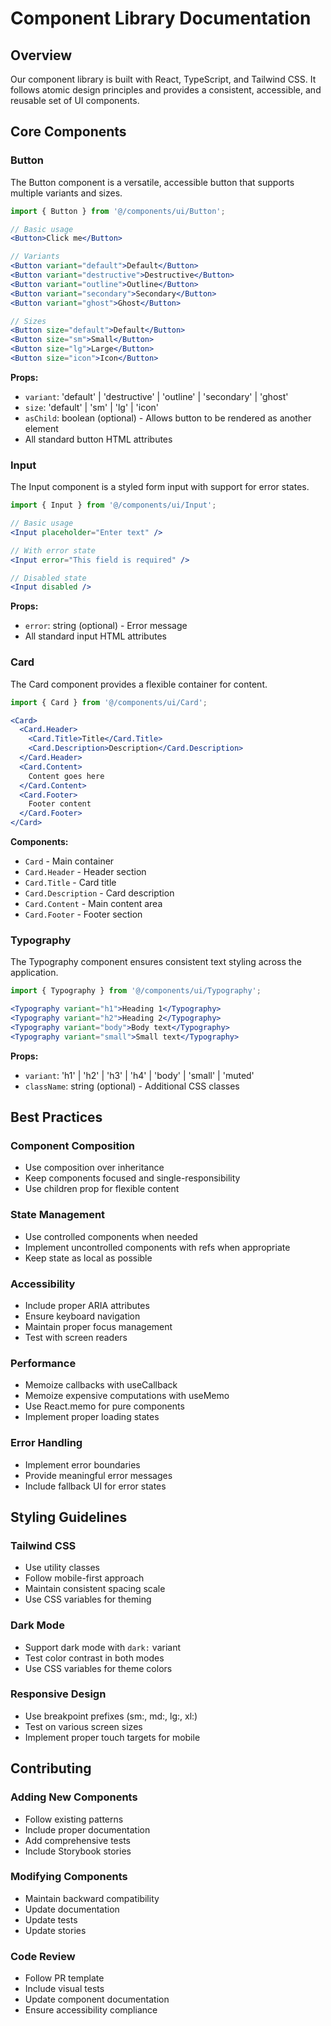 
<Meta title="Documentation/Component Library" />

# Component Library Documentation

## Overview

Our component library is built with React, TypeScript, and Tailwind CSS. It follows atomic design principles and provides a consistent, accessible, and reusable set of UI components.

## Core Components

### Button

The Button component is a versatile, accessible button that supports multiple variants and sizes.

```jsx
import { Button } from '@/components/ui/Button';

// Basic usage
<Button>Click me</Button>

// Variants
<Button variant="default">Default</Button>
<Button variant="destructive">Destructive</Button>
<Button variant="outline">Outline</Button>
<Button variant="secondary">Secondary</Button>
<Button variant="ghost">Ghost</Button>

// Sizes
<Button size="default">Default</Button>
<Button size="sm">Small</Button>
<Button size="lg">Large</Button>
<Button size="icon">Icon</Button>
```

**Props:**
- `variant`: 'default' | 'destructive' | 'outline' | 'secondary' | 'ghost'
- `size`: 'default' | 'sm' | 'lg' | 'icon'
- `asChild`: boolean (optional) - Allows button to be rendered as another element
- All standard button HTML attributes

### Input

The Input component is a styled form input with support for error states.

```jsx
import { Input } from '@/components/ui/Input';

// Basic usage
<Input placeholder="Enter text" />

// With error state
<Input error="This field is required" />

// Disabled state
<Input disabled />
```

**Props:**
- `error`: string (optional) - Error message
- All standard input HTML attributes

### Card

The Card component provides a flexible container for content.

```jsx
import { Card } from '@/components/ui/Card';

<Card>
  <Card.Header>
    <Card.Title>Title</Card.Title>
    <Card.Description>Description</Card.Description>
  </Card.Header>
  <Card.Content>
    Content goes here
  </Card.Content>
  <Card.Footer>
    Footer content
  </Card.Footer>
</Card>
```

**Components:**
- `Card` - Main container
- `Card.Header` - Header section
- `Card.Title` - Card title
- `Card.Description` - Card description
- `Card.Content` - Main content area
- `Card.Footer` - Footer section

### Typography

The Typography component ensures consistent text styling across the application.

```jsx
import { Typography } from '@/components/ui/Typography';

<Typography variant="h1">Heading 1</Typography>
<Typography variant="h2">Heading 2</Typography>
<Typography variant="body">Body text</Typography>
<Typography variant="small">Small text</Typography>
```

**Props:**
- `variant`: 'h1' | 'h2' | 'h3' | 'h4' | 'body' | 'small' | 'muted'
- `className`: string (optional) - Additional CSS classes

## Best Practices

### Component Composition
- Use composition over inheritance
- Keep components focused and single-responsibility
- Use children prop for flexible content

### State Management
- Use controlled components when needed
- Implement uncontrolled components with refs when appropriate
- Keep state as local as possible

### Accessibility
- Include proper ARIA attributes
- Ensure keyboard navigation
- Maintain proper focus management
- Test with screen readers

### Performance
- Memoize callbacks with useCallback
- Memoize expensive computations with useMemo
- Use React.memo for pure components
- Implement proper loading states

### Error Handling
- Implement error boundaries
- Provide meaningful error messages
- Include fallback UI for error states

## Styling Guidelines

### Tailwind CSS
- Use utility classes
- Follow mobile-first approach
- Maintain consistent spacing scale
- Use CSS variables for theming

### Dark Mode
- Support dark mode with `dark:` variant
- Test color contrast in both modes
- Use CSS variables for theme colors

### Responsive Design
- Use breakpoint prefixes (sm:, md:, lg:, xl:)
- Test on various screen sizes
- Implement proper touch targets for mobile

## Contributing

### Adding New Components
- Follow existing patterns
- Include proper documentation
- Add comprehensive tests
- Include Storybook stories

### Modifying Components
- Maintain backward compatibility
- Update documentation
- Update tests
- Update stories

### Code Review
- Follow PR template
- Include visual tests
- Update component documentation
- Ensure accessibility compliance
